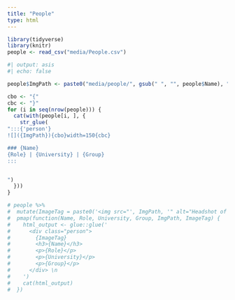 ```yaml
---
title: "People"
type: html
---
```


```r
library(tidyverse)
library(knitr)
people <- read_csv("media/People.csv")

```

```r
#| output: asis
#| echo: false

people$ImgPath <- paste0("media/people/", gsub(" ", "", people$Name), ".png")

cbo <- "{"
cbc <- "}"
for (i in seq(nrow(people))) {
  cat(with(people[i, ], {
    str_glue(
":::{'person'}
![]({ImgPath}){cbo}width=150{cbc}

### {Name}
{Role} | {University} | {Group}
:::


")
  }))
}

# people %>%
#  mutate(ImageTag = paste0('<img src="', ImgPath, '" alt="Headshot of ', Name, '" style="width:100px;" />')) %>%
#  pmap(function(Name, Role, University, Group, ImgPath, ImageTag) {
#    html_output <- glue::glue('
#      <div class="person">
#        {ImageTag}
#        <h3>{Name}</h3>
#        <p>{Role}</p>
#        <p>{University}</p>
#        <p>{Group}</p>
#      </div> \n
#    ')
#    cat(html_output)
#  })
```
